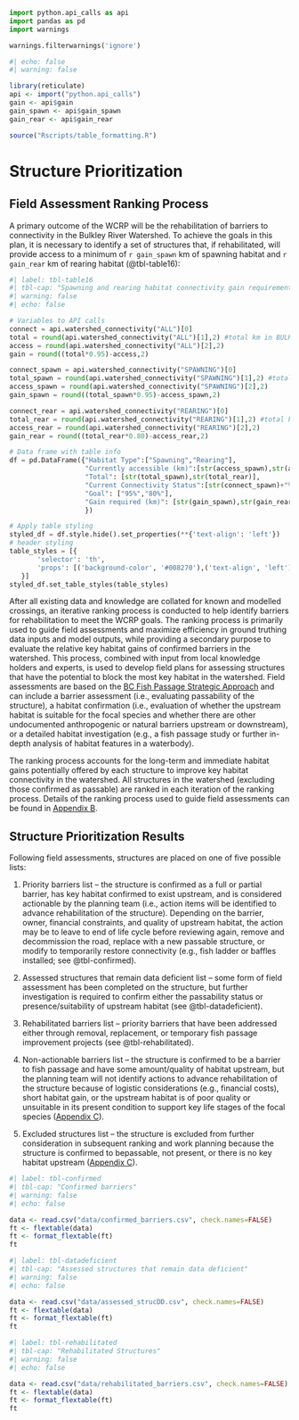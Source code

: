 ```python
import python.api_calls as api
import pandas as pd
import warnings

warnings.filterwarnings('ignore')
```
```r
#| echo: false
#| warning: false

library(reticulate)
api <- import("python.api_calls")
gain <- api$gain
gain_spawn <- api$gain_spawn
gain_rear <- api$gain_rear

source("Rscripts/table_formatting.R")

```

# Structure Prioritization {-}

## Field Assessment Ranking Process {-}
A primary outcome of the WCRP will be the rehabilitation of barriers to connectivity in the Bulkley River Watershed. To achieve the goals in this plan, it is necessary to identify a set of structures that, if rehabilitated, will provide access to a minimum of `r gain_spawn` km of spawning habitat and `r gain_rear` km of rearing habitat (@tbl-table16):

```python
#| label: tbl-table16
#| tbl-cap: "Spawning and rearing habitat connectivity gain requirements to meet WCRP goals in the Bulkley River watershed. The measures of currently accessible and total habitat values are derived from the Intrinsic Potential habitat model described in Appendix B."
#| warning: false
#| echo: false

# Variables to API calls
connect = api.watershed_connectivity("ALL")[0]
total = round(api.watershed_connectivity("ALL")[1],2) #total km in BULK
access = round(api.watershed_connectivity("ALL")[2],2)
gain = round((total*0.95)-access,2)

connect_spawn = api.watershed_connectivity("SPAWNING")[0]
total_spawn = round(api.watershed_connectivity("SPAWNING")[1],2) #total km in BULK
access_spawn = round(api.watershed_connectivity("SPAWNING")[2],2)
gain_spawn = round((total_spawn*0.95)-access_spawn,2)

connect_rear = api.watershed_connectivity("REARING")[0]
total_rear = round(api.watershed_connectivity("REARING")[1],2) #total km in BULK
access_rear = round(api.watershed_connectivity("REARING")[2],2)
gain_rear = round((total_rear*0.80)-access_rear,2)

# Data frame with table info
df = pd.DataFrame({"Habitat Type":["Spawning","Rearing"],
                   "Currently accessible (km)":[str(access_spawn),str(access_rear)],
                   "Total": [str(total_spawn),str(total_rear)],
                   "Current Connectivity Status":[str(connect_spawn)+"%",str(connect_rear)+"%"],
                   "Goal": ["95%","80%"],
                   "Gain required (km)": [str(gain_spawn),str(gain_rear)]
                   })

# Apply table styling
styled_df = df.style.hide().set_properties(**{'text-align': 'left'})
# header styling
table_styles = [{
       'selector': 'th',
       'props': [('background-color', '#008270'),('text-align', 'left')]
   }]
styled_df.set_table_styles(table_styles)

```


After all existing data and knowledge are collated for known and modelled crossings, an iterative ranking process is conducted to help identify barriers for rehabilitation to meet the WCRP goals. The ranking process is primarily used to guide field assessments and maximize efficiency in ground truthing data inputs and model outputs, while providing a secondary purpose to evaluate the relative key habitat gains of confirmed barriers in the watershed. This process, combined with input from local knowledge holders and experts, is used to develop field plans for assessing structures that have the potential to block the most key habitat in the watershed.
Field assessments are based on the [BC Fish Passage Strategic Approach](https://www2.gov.bc.ca/assets/gov/environment/plants-animals-and-ecosystems/fish-fish-habitat/fish-passage/strategic20approach20july202014.pdf) and can include a barrier assessment (i.e., evaluating passability of the structure), a habitat confirmation (i.e., evaluation of whether the upstream habitat is suitable for the focal species and whether there are other undocumented anthropogenic or natural barriers upstream or downstream), or a detailed habitat investigation (e.g., a fish passage study or further in-depth analysis of habitat features in a waterbody).

The ranking process accounts for the long-term and immediate habitat gains potentially offered by each structure to improve key habitat connectivity in the watershed. All structures in the watershed (excluding those confirmed as passable) are ranked in each iteration of the ranking process. Details of the ranking process used to guide field assessments can be found in  [Appendix B](supplimentary-information.qmd).


## Structure Prioritization Results {-}

Following field assessments, structures are placed on one of five possible lists:

1.	Priority barriers list – the structure is confirmed as a full or partial barrier, has key habitat confirmed to exist upstream, and is considered actionable by the planning team (i.e., action items will be identified to advance rehabilitation of the structure). Depending on the barrier, owner, financial constraints, and quality of upstream habitat, the action may be to leave to end of life cycle before reviewing again, remove and decommission the road, replace with a new passable structure, or modify to temporarily restore connectivity (e.g., fish ladder or baffles installed; see @tbl-confirmed).

2.	Assessed structures that remain data deficient list – some form of field assessment has been completed on the structure, but further investigation is required to confirm either the passability status or presence/suitability of upstream habitat (see @tbl-datadeficient).

3.	Rehabilitated barriers list – priority barriers that have been addressed either through removal, replacement, or temporary fish passage improvement projects (see @tbl-rehabilitated).

4.	Non-actionable barriers list – the structure is confirmed to be a barrier to fish passage and have some amount/quality of habitat upstream, but the planning team will not identify actions to advance rehabilitation of the structure because of logistic considerations (e.g., financial costs), short habitat gain, or the upstream habitat is of poor quality or unsuitable in its present condition to support key life stages of the focal species ([Appendix C](data-methods.qmd)).

5.	Excluded structures list – the structure is excluded from further consideration in subsequent ranking and work planning because the structure is confirmed to bepassable, not present, or there is no key habitat upstream ([Appendix C](data-methods.qmd)).

```r
#| label: tbl-confirmed
#| tbl-cap: "Confirmed barriers"
#| warning: false
#| echo: false

data <- read.csv("data/confirmed_barriers.csv", check.names=FALSE)
ft <- flextable(data)
ft <- format_flextable(ft)
ft
```

```r
#| label: tbl-datadeficient
#| tbl-cap: "Assessed structures that remain data deficient"
#| warning: false
#| echo: false

data <- read.csv("data/assessed_strucDD.csv", check.names=FALSE)
ft <- flextable(data)
ft <- format_flextable(ft)
ft
```


```r
#| label: tbl-rehabilitated
#| tbl-cap: "Rehabilitated Structures"
#| warning: false
#| echo: false

data <- read.csv("data/rehabilitated_barriers.csv", check.names=FALSE)
ft <- flextable(data)
ft <- format_flextable(ft)
ft
```
